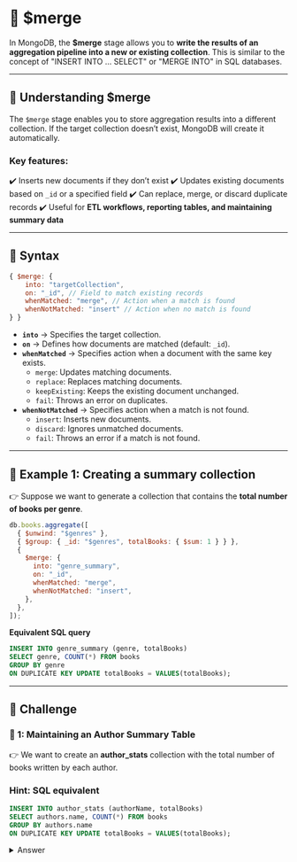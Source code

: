 # 🦸 $merge

In MongoDB, the **$merge** stage allows you to **write the results of an aggregation pipeline into a new or existing collection**. This is similar to the concept of "INSERT INTO ... SELECT" or "MERGE INTO" in SQL databases.

---

## **🔹 Understanding $merge**

The `$merge` stage enables you to store aggregation results into a different collection. If the target collection doesn’t exist, MongoDB will create it automatically.

### **Key features:**

✔️ Inserts new documents if they don’t exist
✔️ Updates existing documents based on `_id` or a specified field
✔️ Can replace, merge, or discard duplicate records
✔️ Useful for **ETL workflows, reporting tables, and maintaining summary data**

---

## **🔹 Syntax**

```js
{ $merge: {
    into: "targetCollection",
    on: "_id", // Field to match existing records
    whenMatched: "merge", // Action when a match is found
    whenNotMatched: "insert" // Action when no match is found
} }
```

- **`into`** → Specifies the target collection.
- **`on`** → Defines how documents are matched (default: `_id`).
- **`whenMatched`** → Specifies action when a document with the same key exists.
  - `merge`: Updates matching documents.
  - `replace`: Replaces matching documents.
  - `keepExisting`: Keeps the existing document unchanged.
  - `fail`: Throws an error on duplicates.
- **`whenNotMatched`** → Specifies action when a match is not found.
  - `insert`: Inserts new documents.
  - `discard`: Ignores unmatched documents.
  - `fail`: Throws an error if a match is not found.

---

## **🔹 Example 1: Creating a summary collection**

👉 Suppose we want to generate a collection that contains the **total number of books per genre**.

```js
db.books.aggregate([
  { $unwind: "$genres" },
  { $group: { _id: "$genres", totalBooks: { $sum: 1 } } },
  {
    $merge: {
      into: "genre_summary",
      on: "_id",
      whenMatched: "merge",
      whenNotMatched: "insert",
    },
  },
]);
```

**Equivalent SQL query**

```sql
INSERT INTO genre_summary (genre, totalBooks)
SELECT genre, COUNT(*) FROM books
GROUP BY genre
ON DUPLICATE KEY UPDATE totalBooks = VALUES(totalBooks);
```

---

## 👐 Challenge

### **🔹 1: Maintaining an Author Summary Table**

👉 We want to create an **author_stats** collection with the total number of books written by each author.

### Hint: SQL equivalent

```sql
INSERT INTO author_stats (authorName, totalBooks)
SELECT authors.name, COUNT(*) FROM books
GROUP BY authors.name
ON DUPLICATE KEY UPDATE totalBooks = VALUES(totalBooks);
```

<details>
  <summary>Answer</summary>
  ```js
    db.books.aggregate([
      { $unwind: "$authors" },
      { $group: { _id: "$authors.name", totalBooks: { $sum: 1 } } },
      {
        $merge: {
          into: "author_stats",
          on: "_id",
          whenMatched: "merge",
          whenNotMatched: "insert",
        },
      },
    ]);
    ```
</details>
